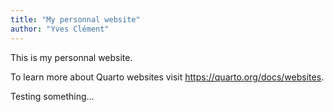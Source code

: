 ```yaml
---
title: "My personnal website"
author: "Yves Clément"
---
```


This is my personnal website.

To learn more about Quarto websites visit <https://quarto.org/docs/websites>.

Testing something...
